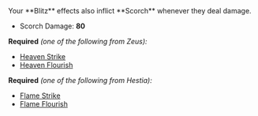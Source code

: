 
<Box>
Your **Blitz** effects also inflict **Scorch** whenever they deal damage.

- Scorch Damage: **80**

</Box>

**Required** _(one of the following from Zeus):_

- [Heaven Strike](/boons/zeus#heaven-strike)
- [Heaven Flourish](/boons/zeus#heaven-flourish)

**Required** _(one of the following from Hestia):_

- [Flame Strike](/boons/hestia#flame-strike)
- [Flame Flourish](/boons/hestia#flame-flourish)
